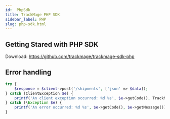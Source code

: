 ```yaml
---
id:  PhpSdk
title: TrackMage PHP SDK
sidebar_label: PHP
slug: php-sdk.html
---
```


## Getting Stared with PHP SDK

Download: <https://github.com/trackmage/trackmage-sdk-php>

## Error handling

```php
try {
    $response = $client->post('/shipments', ['json' => $data]);
} catch (ClientException $e) {
    printf('An client exception occurred: %d %s', $e->getCode(), TrackMageClient::error($e);
} catch (\Exception $e) {
    printf('An error occurred: %d %s', $e->getCode(), $e->getMessage());
}
```
